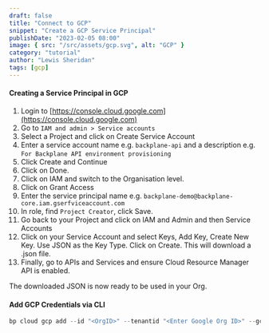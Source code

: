 ```yaml
---
draft: false
title: "Connect to GCP"
snippet: "Create a GCP Service Principal"
publishDate: "2023-02-05 08:00"
image: { src: "/src/assets/gcp.svg", alt: "GCP" }
category: "tutorial"
author: "Lewis Sheridan"
tags: [gcp]
---
```



#### Creating a Service Principal in GCP

1.  Login to [https://console.cloud.google.com](https://console.cloud.google.com)
2.  Go to `IAM and admin > Service accounts`
3.  Select a Project and click on Create Service Account
4.  Enter a service account name e.g. `backplane-api` and a description e.g. `For Backplane API environment provisioning`
5.  Click Create and Continue
6.  Click on Done.
7.  Click on IAM and switch to the Organisation level.
8.  Click on Grant Access
9.  Enter the service principal name e.g. `backplane-demo@backplane-core.iam.gserfviceaccount.com`
10. In role, find `Project Creator`, click Save.
11. Go back to your Project and click on IAM and Admin and then Service Accounts
12. Click on your Service Account and select Keys, Add Key, Create New Key. Use JSON as the Key Type. Click on Create. This will download a .json file.
13. Finally, go to APIs and Services and ensure Cloud Resource Manager API is enabled.

The downloaded JSON is now ready to be used in your Org.

#### Add GCP Credentials via CLI

```js
bp cloud gcp add --id "<OrgID>" --tenantid "<Enter Google Org ID>" --gcpsecret "<path-to-JSON-file>"
```
